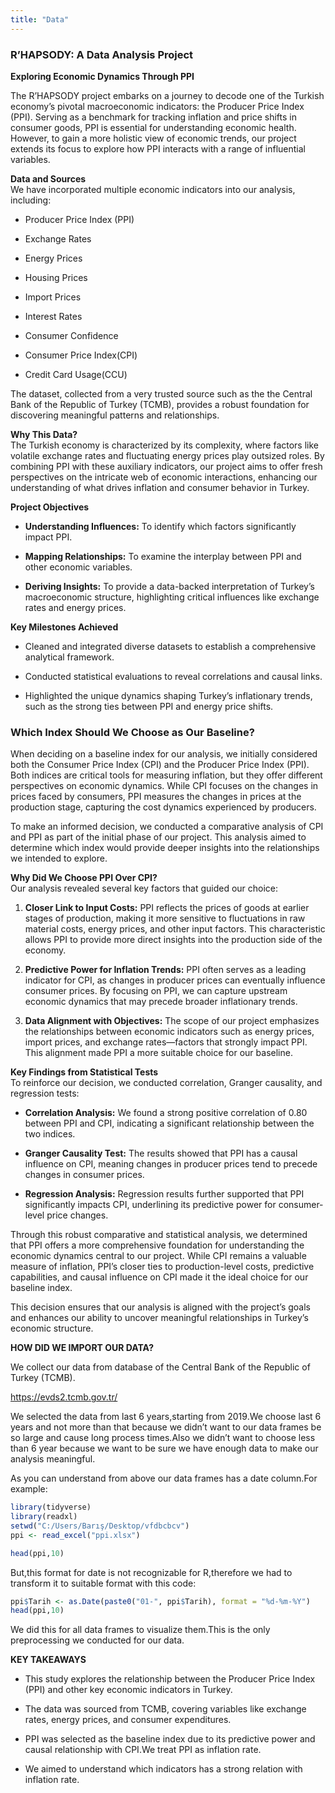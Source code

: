 ```yaml
---
title: "Data"
---
```


### R’HAPSODY: A Data Analysis Project

**Exploring Economic Dynamics Through PPI**

The R’HAPSODY project embarks on a journey to decode one of the Turkish economy’s pivotal macroeconomic indicators: the Producer Price Index (PPI). Serving as a benchmark for tracking inflation and price shifts in consumer goods, PPI is essential for understanding economic health. However, to gain a more holistic view of economic trends, our project extends its focus to explore how PPI interacts with a range of influential variables.

**Data and Sources**\
We have incorporated multiple economic indicators into our analysis, including:

-   Producer Price Index (PPI)

-   Exchange Rates

-   Energy Prices

-   Housing Prices

-   Import Prices

-   Interest Rates

-   Consumer Confidence

-   Consumer Price Index(CPI)

-   Credit Card Usage(CCU)

The dataset, collected from a very trusted source such as the the Central Bank of the Republic of Turkey (TCMB), provides a robust foundation for discovering meaningful patterns and relationships.

**Why This Data?**\
The Turkish economy is characterized by its complexity, where factors like volatile exchange rates and fluctuating energy prices play outsized roles. By combining PPI with these auxiliary indicators, our project aims to offer fresh perspectives on the intricate web of economic interactions, enhancing our understanding of what drives inflation and consumer behavior in Turkey.

**Project Objectives**

-   **Understanding Influences:** To identify which factors significantly impact PPI.

-   **Mapping Relationships:** To examine the interplay between PPI and other economic variables.

-   **Deriving Insights:** To provide a data-backed interpretation of Turkey’s macroeconomic structure, highlighting critical influences like exchange rates and energy prices.

**Key Milestones Achieved**

-   Cleaned and integrated diverse datasets to establish a comprehensive analytical framework.

-   Conducted statistical evaluations to reveal correlations and causal links.

-   Highlighted the unique dynamics shaping Turkey’s inflationary trends, such as the strong ties between PPI and energy price shifts.

### Which Index Should We Choose as Our Baseline?

When deciding on a baseline index for our analysis, we initially considered both the Consumer Price Index (CPI) and the Producer Price Index (PPI). Both indices are critical tools for measuring inflation, but they offer different perspectives on economic dynamics. While CPI focuses on the changes in prices faced by consumers, PPI measures the changes in prices at the production stage, capturing the cost dynamics experienced by producers.

To make an informed decision, we conducted a comparative analysis of CPI and PPI as part of the initial phase of our project. This analysis aimed to determine which index would provide deeper insights into the relationships we intended to explore.

**Why Did We Choose PPI Over CPI?**\
Our analysis revealed several key factors that guided our choice:

1.  **Closer Link to Input Costs:** PPI reflects the prices of goods at earlier stages of production, making it more sensitive to fluctuations in raw material costs, energy prices, and other input factors. This characteristic allows PPI to provide more direct insights into the production side of the economy.

2.  **Predictive Power for Inflation Trends:** PPI often serves as a leading indicator for CPI, as changes in producer prices can eventually influence consumer prices. By focusing on PPI, we can capture upstream economic dynamics that may precede broader inflationary trends.

3.  **Data Alignment with Objectives:** The scope of our project emphasizes the relationships between economic indicators such as energy prices, import prices, and exchange rates—factors that strongly impact PPI. This alignment made PPI a more suitable choice for our baseline.

**Key Findings from Statistical Tests**\
To reinforce our decision, we conducted correlation, Granger causality, and regression tests:

-   **Correlation Analysis:** We found a strong positive correlation of 0.80 between PPI and CPI, indicating a significant relationship between the two indices.

-   **Granger Causality Test:** The results showed that PPI has a causal influence on CPI, meaning changes in producer prices tend to precede changes in consumer prices.

-   **Regression Analysis:** Regression results further supported that PPI significantly impacts CPI, underlining its predictive power for consumer-level price changes.

Through this robust comparative and statistical analysis, we determined that PPI offers a more comprehensive foundation for understanding the economic dynamics central to our project. While CPI remains a valuable measure of inflation, PPI’s closer ties to production-level costs, predictive capabilities, and causal influence on CPI made it the ideal choice for our baseline index.

This decision ensures that our analysis is aligned with the project’s goals and enhances our ability to uncover meaningful relationships in Turkey’s economic structure.

**HOW DID WE IMPORT OUR DATA?**

We collect our data from database of the Central Bank of the Republic of Turkey (TCMB).

<https://evds2.tcmb.gov.tr/>

We selected the data from last 6 years,starting from 2019.We choose last 6 years and not more than that because we didn't want to our data frames be so large and cause long process times.Also we didn't want to choose less than 6 year because we want to be sure we have enough data to make our analysis meaningful.

As you can understand from above our data frames has a date column.For example:

```r
library(tidyverse)
library(readxl)
setwd("C:/Users/Barış/Desktop/vfdbcbcv")
ppi <- read_excel("ppi.xlsx")

```

```r
head(ppi,10)
```

But,this format for date is not recognizable for R,therefore we had to transform it to suitable format with this code:

```r
ppi$Tarih <- as.Date(paste0("01-", ppi$Tarih), format = "%d-%m-%Y")
head(ppi,10)
```

We did this for all data frames to visualize them.This is the only preprocessing we conducted for our data.

**KEY TAKEAWAYS**

-   This study explores the relationship between the Producer Price Index (PPI) and other key economic indicators in Turkey.

-    The data was sourced from TCMB, covering variables like exchange rates, energy prices, and consumer expenditures.

-   PPI was selected as the baseline index due to its predictive power and causal relationship with CPI.We treat PPI as inflation rate.

-   We aimed to understand which indicators has a strong relation with inflation rate.
